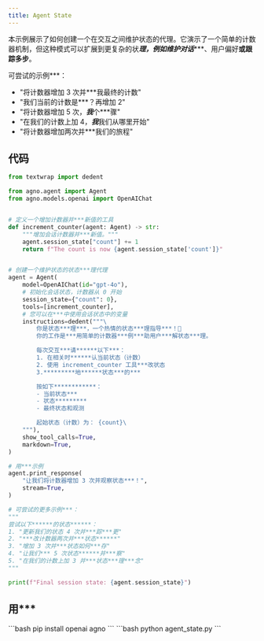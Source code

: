 ```yaml
---
title: Agent State
---
```


本示例展示了如何创建一个在交互之间维护状态的代理。它演示了一个简单的计数器机制，但这种模式可以扩展到更复杂的状***理，例如维护对话******、用户偏好******或跟踪多步******。

可尝试的示例***：
- "将计数器增加 3 次并***我最终的计数"
- "我们当前的计数是***？再增加 2"
- "将计数器增加 5 次，***我***个***骤"
- "在我们的计数上加 4，***我***我们从哪里开始"
- "将计数器增加两次并***我们的旅程"

## 代码

```python agent_state.py
from textwrap import dedent

from agno.agent import Agent
from agno.models.openai import OpenAIChat


# 定义一个增加计数器并***新值的工具
def increment_counter(agent: Agent) -> str:
    """增加会话计数器并***新值。"""
    agent.session_state["count"] += 1
    return f"The count is now {agent.session_state['count']}"


# 创建一个维护状态的状态***理代理
agent = Agent(
    model=OpenAIChat(id="gpt-4o"),
    # 初始化会话状态，计数器从 0 开始
    session_state={"count": 0},
    tools=[increment_counter],
    # 您可以在***中使用会话状态中的变量
    instructions=dedent("""\
        你是状态***理***，一个热情的状态***理指导***！🔄
        你的工作是***用简单的计数器***例***助用户***解状态***理。

        每次交互***请******以下***：
        1. 在相关时******认当前状态（计数）
        2. 使用 increment_counter 工具***改状态
        3.*********地******状态***的***

        按如下************：
        - 当前状态***
        - 状态*********
        - 最终状态和观测

        起始状态（计数）为： {count}\
    """),
    show_tool_calls=True,
    markdown=True,
)

# 用***示例
agent.print_response(
    "让我们将计数器增加 3 次并观察状态***！",
    stream=True,
)

# 可尝试的更多示例***：
"""
尝试以下******的状态******：
1. "更新我们的状态 4 次并***踪***更"
2. "***改计数器两次并***状态******"
3. "增加 3 次并***状态如何***存"
4. "让我们*** 5 次状态******并***察"
5. "在我们的计数上加 3 并***状态***理***念"
"""

print(f"Final session state: {agent.session_state}")
```

## 用***

<Steps>
  <Snippet file="create-venv-step.mdx" />

  <Step title="安装库">
    ```bash
    pip install openai agno
    ```
  </Step>

  <Step title="运行代理">
    ```bash
    python agent_state.py
    ```
  </Step>

</Steps>